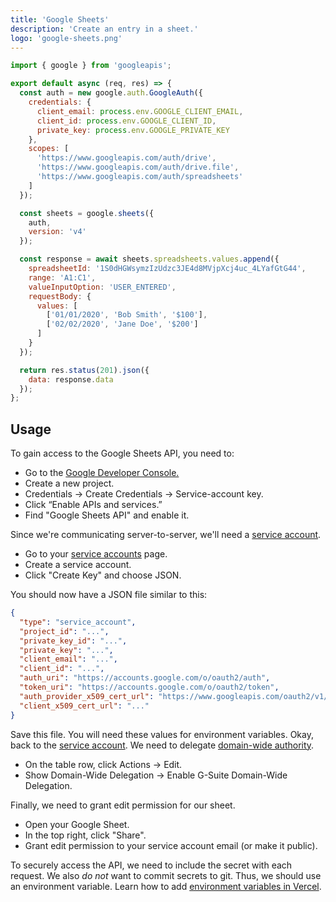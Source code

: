 ```yaml
---
title: 'Google Sheets'
description: 'Create an entry in a sheet.'
logo: 'google-sheets.png'
---
```


```js
import { google } from 'googleapis';

export default async (req, res) => {
  const auth = new google.auth.GoogleAuth({
    credentials: {
      client_email: process.env.GOOGLE_CLIENT_EMAIL,
      client_id: process.env.GOOGLE_CLIENT_ID,
      private_key: process.env.GOOGLE_PRIVATE_KEY
    },
    scopes: [
      'https://www.googleapis.com/auth/drive',
      'https://www.googleapis.com/auth/drive.file',
      'https://www.googleapis.com/auth/spreadsheets'
    ]
  });

  const sheets = google.sheets({
    auth,
    version: 'v4'
  });

  const response = await sheets.spreadsheets.values.append({
    spreadsheetId: '1S0dHGWsymzIzUdzc3JE4d8MVjpXcj4uc_4LYafGtG44',
    range: 'A1:C1',
    valueInputOption: 'USER_ENTERED',
    requestBody: {
      values: [
        ['01/01/2020', 'Bob Smith', '$100'],
        ['02/02/2020', 'Jane Doe', '$200']
      ]
    }
  });

  return res.status(201).json({
    data: response.data
  });
};
```

## Usage

<Step number={1} title="Get Access To Sheets" />

To gain access to the Google Sheets API, you need to:

- Go to the [Google Developer Console.](https://console.developers.google.com/)
- Create a new project.
- Credentials -> Create Credentials -> Service-account key.
- Click “Enable APIs and services.”
- Find "Google Sheets API" and enable it.

<Step number={2} title="Create Service Account" />

Since we're communicating server-to-server, we'll need a [service account](https://developers.google.com/identity/protocols/OAuth2ServiceAccount).

- Go to your [service accounts](https://console.developers.google.com/iam-admin/serviceaccounts) page.
- Create a service account.
- Click "Create Key" and choose JSON.

You should now have a JSON file similar to this:

```json
{
  "type": "service_account",
  "project_id": "...",
  "private_key_id": "...",
  "private_key": "...",
  "client_email": "...",
  "client_id": "...",
  "auth_uri": "https://accounts.google.com/o/oauth2/auth",
  "token_uri": "https://accounts.google.com/o/oauth2/token",
  "auth_provider_x509_cert_url": "https://www.googleapis.com/oauth2/v1/certs",
  "client_x509_cert_url": "..."
}
```

Save this file. You will need these values for environment variables.
Okay, back to the [service account](https://console.developers.google.com/iam-admin/serviceaccounts).
We need to delegate [domain-wide authority](https://developers.google.com/identity/protocols/OAuth2ServiceAccount#delegatingauthority).

- On the table row, click Actions -> Edit.
- Show Domain-Wide Delegation -> Enable G-Suite Domain-Wide Delegation.

Finally, we need to grant edit permission for our sheet.

- Open your Google Sheet.
- In the top right, click "Share".
- Grant edit permission to your service account email (or make it public).

<Step number={3} title="Add Environment Variables" />

To securely access the API, we need to include the secret with each request.
We also _do not_ want to commit secrets to git. Thus, we should use an environment variable.
Learn how to add [environment variables in Vercel](https://vercel.com/docs/environment-variables).
